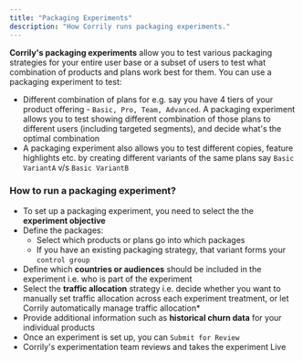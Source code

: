 ```yaml
---
title: "Packaging Experiments"
description: "How Corrily runs packaging experiments."
---
```


**Corrily's packaging experiments** allow you to test various packaging strategies for your entire user base or a subset
of users to test what combination of products and plans work best for them. You can use a packaging experiment to test:

* Different combination of plans for e.g. say you have 4 tiers of your product offering - `Basic, Pro, Team, Advanced`.
A packaging experiment allows you to test showing different combination of those plans to different users (including targeted segments),
and decide what's the optimal combination
* A packaging experiment also allows you to test different copies, feature highlights etc. by creating different variants
of the same plans say `Basic VariantA` v/s `Basic VariantB`

<h3> How to run a packaging experiment?</h3>

* To set up a packaging experiment, you need to select the the **experiment objective**
* Define the packages:
    * Select which products or plans go into which packages
    * If you have an existing packaging strategy, that variant forms your `control group`
* Define which **countries or audiences** should be included in the experiment i.e. who is part of the experiment
* Select the **traffic allocation** strategy i.e. decide whether you want to manually set traffic allocation across each
experiment treatment, or let Corrily automatically manage traffic allocation*
* Provide additional information such as **historical churn data** for your individual products
* Once an experiment is set up, you can `Submit for Review`
* Corrily's experimentation team reviews and takes the experiment Live



